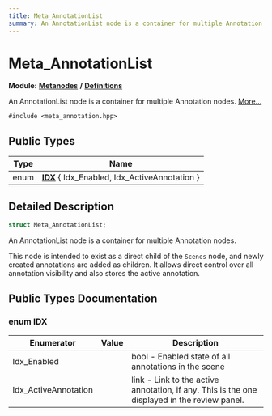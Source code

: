 ```yaml
---
title: Meta_AnnotationList
summary: An AnnotationList node is a container for multiple Annotation nodes. 
---
```


# Meta_AnnotationList

**Module:** **[Metanodes](../../modules/metanodes/index.mdx)** **/** **[Definitions](../../modules/metanodes/definitions.mdx)**

An AnnotationList node is a container for multiple Annotation nodes.  [More...](#detailed-description)

`#include <meta_annotation.hpp>`

## Public Types

| Type           | Name           |
| -------------- | -------------- |
| enum| **[IDX](#enum-idx)** \{ Idx_Enabled, Idx_ActiveAnnotation \} |

## Detailed Description

```cpp
struct Meta_AnnotationList;
```

An AnnotationList node is a container for multiple Annotation nodes. 

This node is intended to exist as a direct child of the `Scenes` node, and newly created annotations are added as children. It allows direct control over all annotation visibility and also stores the active annotation. 

## Public Types Documentation

### enum IDX

| Enumerator | Value | Description |
| ---------- | ----- | ----------- |
| Idx_Enabled | | bool - Enabled state of all annotations in the scene   |
| Idx_ActiveAnnotation | | link - Link to the active annotation, if any. This is the one displayed in the review panel.   |

